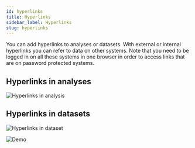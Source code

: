 ```yaml
---
id: hyperlinks
title: Hyperlinks
sidebar_label: Hyperlinks
slug: hyperlinks
---
```


You can add hyperlinks to analyses or datasets. 
With external or internal hyperlinks you can refer to data on other systems.
Note that you need to be logged in on all these systems in one browser in order to access links that
are on password protected systems.

## Hyperlinks in analyses

![Hyperlinks in analysis](/img/hyperlinks/analysis.PNG)  

## Hyperlinks in datasets
![Hyperlinks in dataset](/img/hyperlinks/dataset.PNG)  

![Demo](/img/hyperlinks/video.gif)  
